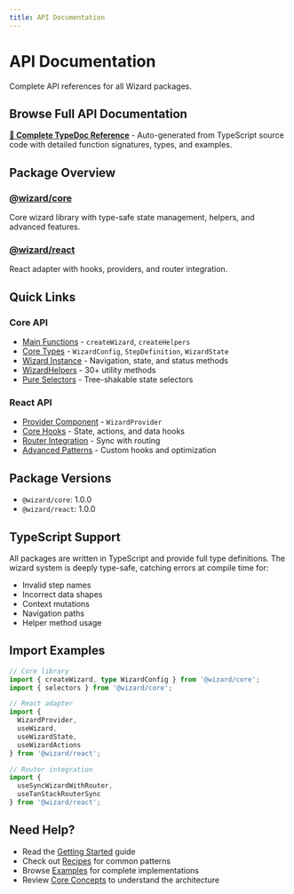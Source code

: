 ```yaml
---
title: API Documentation
---
```


# API Documentation

Complete API references for all Wizard packages.

## Browse Full API Documentation

**[📖 Complete TypeDoc Reference](/typedoc)** - Auto-generated from TypeScript source code with detailed function signatures, types, and examples.

## Package Overview

### [@wizard/core](core)
Core wizard library with type-safe state management, helpers, and advanced features.

### [@wizard/react](react)
React adapter with hooks, providers, and router integration.

## Quick Links

### Core API
- [Main Functions](core#main-functions) - `createWizard`, `createHelpers`
- [Core Types](core#core-types) - `WizardConfig`, `StepDefinition`, `WizardState`
- [Wizard Instance](core#wizard-instance-api) - Navigation, state, and status methods
- [WizardHelpers](core#wizardhelpers-api) - 30+ utility methods
- [Pure Selectors](core#pure-selectors) - Tree-shakable state selectors

### React API
- [Provider Component](react#provider-component) - `WizardProvider`
- [Core Hooks](react#core-hooks) - State, actions, and data hooks
- [Router Integration](react#router-integration-hooks) - Sync with routing
- [Advanced Patterns](react#advanced-patterns) - Custom hooks and optimization

## Package Versions

- `@wizard/core`: 1.0.0
- `@wizard/react`: 1.0.0

## TypeScript Support

All packages are written in TypeScript and provide full type definitions. The wizard system is deeply type-safe, catching errors at compile time for:

- Invalid step names
- Incorrect data shapes
- Context mutations
- Navigation paths
- Helper method usage

## Import Examples

```typescript
// Core library
import { createWizard, type WizardConfig } from '@wizard/core';
import { selectors } from '@wizard/core';

// React adapter
import {
  WizardProvider,
  useWizard,
  useWizardState,
  useWizardActions
} from '@wizard/react';

// Router integration
import {
  useSyncWizardWithRouter,
  useTanStackRouterSync
} from '@wizard/react';
```

## Need Help?

- Read the [Getting Started](/getting-started) guide
- Check out [Recipes](/recipes) for common patterns
- Browse [Examples](/examples) for complete implementations
- Review [Core Concepts](/concepts) to understand the architecture
